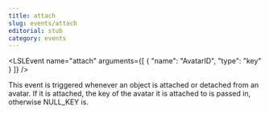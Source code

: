 ```yaml
---
title: attach
slug: events/attach
editorial: stub
category: events
---
```


<LSLEvent
	name="attach"
	arguments={[
	{
		"name": "AvatarID",
		"type": "key"
	}
]}
/>

This event is triggered whenever an object is attached or detached from an avatar. If it is attached, the key of the avatar it is attached to is passed in, otherwise NULL_KEY is.
